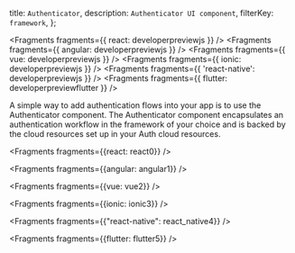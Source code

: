   title: `Authenticator`,
  description: `Authenticator UI component`,
  filterKey: `framework`,
};


<Fragments fragments={{ react: developerpreviewjs }} />
<Fragments fragments={{ angular: developerpreviewjs }} />
<Fragments fragments={{ vue: developerpreviewjs }} />
<Fragments fragments={{ ionic: developerpreviewjs }} />
<Fragments fragments={{ 'react-native': developerpreviewjs }} />
<Fragments fragments={{ flutter: developerpreviewflutter }} />

A simple way to add authentication flows into your app is to use the Authenticator component. The Authenticator component encapsulates an authentication workflow in the framework of your choice and is backed by the cloud resources set up in your Auth cloud resources.


<Fragments fragments={{react: react0}} />


<Fragments fragments={{angular: angular1}} />


<Fragments fragments={{vue: vue2}} />


<Fragments fragments={{ionic: ionic3}} />


<Fragments fragments={{"react-native": react_native4}} />


<Fragments fragments={{flutter: flutter5}} />
